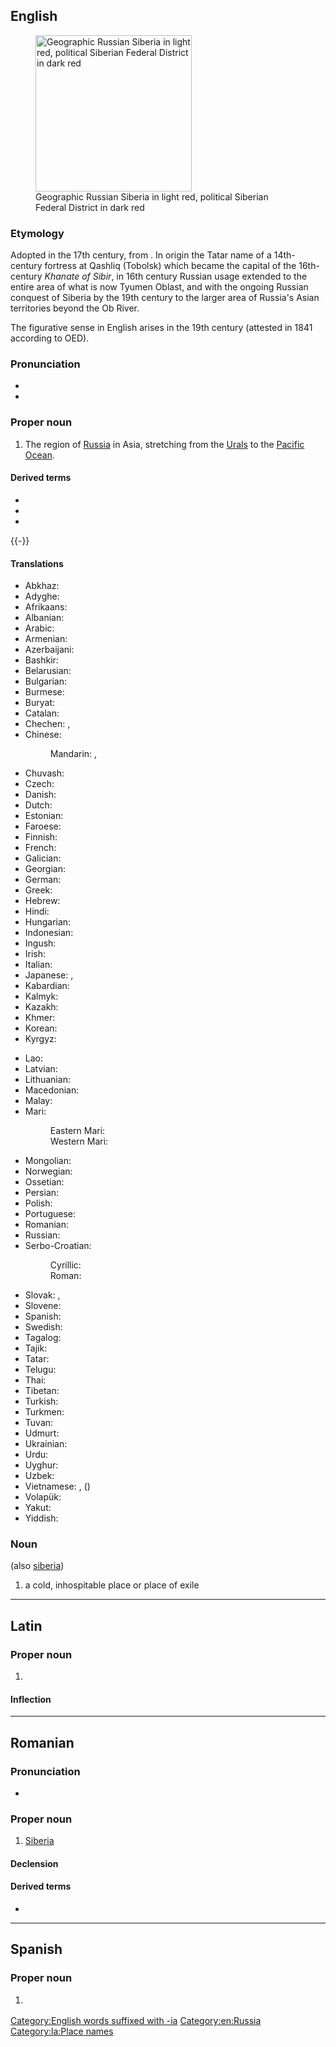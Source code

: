{{also|siberià|Sibéria|Sibèria}}
==English==
{{wikipedia}}
[[Image:Siberia Federal Subjects.png|thumb|right|250px|Geographic Russian Siberia in light red, political Siberian Federal District in dark red]]

===Etymology===
Adopted in the 17th century, from {{der|en|ru|Сиби́рь}}.
In origin the Tatar name of a 14th-century fortress at Qashliq (Tobolsk) which became the capital of the 16th-century ''Khanate of Sibir'', in 16th century Russian usage extended to the entire area of what is now Tyumen Oblast, and with the ongoing Russian conquest of Siberia by the 19th century to the larger area of Russia's Asian territories beyond the Ob River.

The figurative sense in English arises in the 19th century (attested in 1841 according to OED).

===Pronunciation===
* {{IPA|[saɪˈbɪəɹɪə]|lang=en}}
* {{rhymes|ɪəriə|lang=en}}

===Proper noun===
{{en-proper noun}}

# The region of [[Russia]] in Asia, stretching from the [[Urals]] to the [[Pacific Ocean]].

====Derived terms====
* {{l|en|Siberian}}
* {{l|en|Siberian husky}}
* {{l|en|Siberian squirrel}}

{{-}}

====Translations====
{{trans-top|region of Russia}}
* Abkhaz: {{t|ab|Сбыр|sc=Cyrl}}
* Adyghe: {{t|ady|Сыбыр}}
* Afrikaans: {{t|af|Siberië}}
* Albanian: {{t+|sq|Siberia|f}}
* Arabic: {{t|ar|سِيبِيرِيَا|f}}
* Armenian: {{t|hy|Սիբիր|sc=Armn}}
* Azerbaijani: {{t|az|Sibir}}
* Bashkir: {{t|ba|Себер}}
* Belarusian: {{t|be|Сібі́р|f|sc=Cyrl}}
* Bulgarian: {{t|bg|Сиби́р|f|sc=Cyrl}}
* Burmese: {{t|my|ဆိုက်ဘေးရီးယား}}
* Buryat: {{t|bua|Шэбэр}}
* Catalan: {{t|ca|Sibèria|f}}
* Chechen: {{t|ce|Сибаре}}, {{t|ce|Сибрех}}
* Chinese:
*: Mandarin: {{t+|cmn|西伯利亞|sc=Hani}}, {{t+|cmn|西伯利亚|tr=Xībólìyà|sc=Hani}}
* Chuvash: {{t|cv|Ҫӗпӗр|sc=Cyrl}}
* Czech: {{t+|cs|Sibiř|f}}
* Danish: {{t|da|Sibirien}}
* Dutch: {{t+|nl|Siberië|n}}
* Estonian: {{t|et|Siber}}
* Faroese: {{t|fo|Sibiria}}
* Finnish: {{t+|fi|Siperia}}
* French: {{t+|fr|Sibérie|f}}
* Galician: {{t|gl|Siberia}}
* Georgian: {{t|ka|ციმბირი|sc=Geor}}
* German: {{t+|de|Sibirien|n}}
* Greek: {{t+|el|Σιβηρία|f|sc=Grek}}
* Hebrew: {{t|he|סִיבִּיר|f|tr=sibír}}
* Hindi: {{t|hi|साइबेरिया}}
* Hungarian: {{t+|hu|Szibéria}}
* Indonesian: {{t|id|Siberia}}
* Ingush: {{t|inh|Сибарегӏе}}
* Irish: {{t|ga|Sibéir|f|alt=An tSibéir}}
* Italian: {{t+|it|Siberia|f}}
* Japanese: {{t|ja|シベリア|tr=Shiberia}}, {{qualifier|dated}} {{t|ja|西比利亜}}
* Kabardian: {{t|kbd|Сыбыр}}
* Kalmyk: {{t|xal|Сивр}}
* Kazakh: {{t|kk|Сібір|sc=Cyrl}}
* Khmer: {{t|km|ស៊ីបេរី}}
* Korean: {{t|ko|^시베리아}}
* Kyrgyz: {{t|ky|Сибирь|sc=Cyrl}}
{{trans-mid}}
* Lao: {{t|lo|ຊີເບຣີ}}
* Latvian: {{t|lv|Sibīrija|f}}
* Lithuanian: {{t|lt|Sibiras|m}}
* Macedonian: {{t|mk|Сибир|m|sc=Cyrl}}
* Malay: {{t|ms|Siberia}}
* Mari:
*: Eastern Mari: {{t|chm|Сивыр}}
*: Western Mari: {{t|mrj|Сӹвӹр}}
* Mongolian: {{t|mn|Сибирь|sc=Cyrl}}
* Norwegian: {{t|no|Sibir}}
* Ossetian: {{t|os|Сыбыр|sc=Cyrl}}
* Persian: {{t+|fa|سیبری|tr=sibri|sc=fa-Arab}}
* Polish: {{t+|pl|Syberia|f}}
* Portuguese: {{t+|pt|Sibéria|f}}
* Romanian: {{t|ro|Siberia|f}}
* Russian: {{t+|ru|Сиби́рь|f}}
* Serbo-Croatian:
*: Cyrillic: {{t|sh|Сибир|m|sc=Cyrl}}
*: Roman: {{t+|sh|Sibir|m}}
* Slovak: {{t+|sk|Sibír|f}}, {{t|sk|Sibíria|f}} {{qualifier|rare}}
* Slovene: {{t+|sl|Sibírija|f}}
* Spanish: {{t|es|Siberia|f}}
* Swedish: {{t+|sv|Sibirien|c}}
* Tagalog: {{t|tl|Siberia}}
* Tajik: {{t|tg|Сибир|sc=Cyrl}}
* Tatar: {{t|tt|Себер|sc=Cyrl}}
* Telugu: {{t|te|సైబేరియా}}
* Thai: {{t|th|ไซบีเรีย}}
* Tibetan: {{t|bo|སེ་པོ་རི་ཡ|alt=སེ་པོ་རི་ཡ།|sc=Tibt}}
* Turkish: {{t|tr|Sibirya}}
* Turkmen: {{t|tk|Sibir}}
* Tuvan: {{t-needed|tyv}}
* Udmurt: {{t|udm|Сибыр}}
* Ukrainian: {{t|uk|Сибі́р|f|sc=Cyrl}}
* Urdu: {{t|ur|سائبیریا|tr=sā'iberiyā|sc=ur-Arab}}
* Uyghur: {{t|ug|سىبىرىيە|sc=ug-Arab}}
* Uzbek: {{t|uz|Sibir}}
* Vietnamese: {{t|vi|Xi-be-ri-a}}, {{t|vi|Tây Bá Lợi Á}} ({{t|vi|西伯利亞}}) {{q|obsolete}}
* Volapük: {{t+|vo|Sibirän}}
* Yakut: {{t|sah|Сибиир|sc=Cyrl}}
* Yiddish: {{t|yi|סיביר|sc=Hebr}}
{{trans-bottom}}

===Noun===
{{en-noun}} (also [[siberia]])

# {{lb|en|figuratively}} a cold, inhospitable place or place of exile

[[Category:English words suffixed with -ia]]
[[Category:en:Russia]]

----

==Latin==
{{wikipedia|lang=la}}

===Proper noun===
{{la-proper noun|Siberia|Siberiae|f|first}}

# {{lb|la|New Latin}} {{l|en|Siberia}}

====Inflection====
{{la-decl-1st|loc=1|num=sg|Siberi}}

[[Category:la:Place names]]

----

==Romanian==

===Pronunciation===
* {{IPA|[siˈbe.ri.a]|lang=ro}}

===Proper noun===
{{head|ro|proper noun|g=f}}

# [[#English|Siberia]]

====Declension====
{{ro-country|gend=f|Siberiei}}

====Derived terms====
* {{l|ro|siberian}}

----

==Spanish==
{{wikipedia|lang=es}}

===Proper noun===
{{es-proper noun|f}}

# {{l|en|Siberia}} {{gloss|region of Russia}}